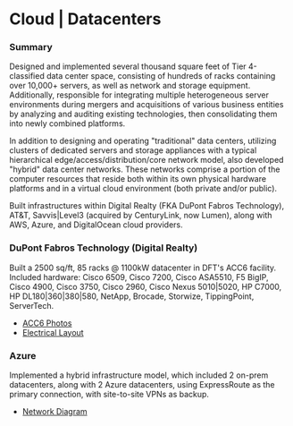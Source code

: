 # Cloud | Datacenters


### Summary

Designed and implemented several thousand square feet of Tier 4-classified data center space, consisting of hundreds of racks containing over 10,000+ servers, as well as network and storage equipment. Additionally, responsible for integrating multiple heterogeneous server environments during mergers and acquisitions of various business entities by analyzing and auditing existing technologies, then consolidating them into newly combined platforms.

In addition to designing and operating "traditional" data centers, utilizing clusters of dedicated servers and storage appliances with a typical hierarchical edge/access/distribution/core network model, also developed "hybrid" data center networks. These networks comprise a portion of the computer resources that reside both within its own physical hardware platforms and in a virtual cloud environment (both private and/or public).

Built infrastructures within Digital Realty (FKA DuPont Fabros Technology), AT&T, Savvis|Level3 (acquired by CenturyLink, now Lumen), along with AWS, Azure, and DigitalOcean cloud providers.

### DuPont Fabros Technology (Digital Realty)

Built a 2500 sq/ft, 85 racks @ 1100kW datacenter in DFT's ACC6 facility. Included hardware: Cisco 6509, Cisco 7200, Cisco ASA5510, F5 BigIP, Cisco 4900, Cisco 3750, Cisco 2960, Cisco Nexus 5010|5020, HP C7000, HP DL180|360|380|580, NetApp, Brocade, Storwize, TippingPoint, ServerTech.
 
* [ACC6 Photos](gallery)
* [Electrical Layout](/images/ElectricalLayout.pdf)

### Azure

Implemented a hybrid infrastructure model, which included 2 on-prem datacenters, along with 2 Azure datacenters, using ExpressRoute as the primary connection, with site-to-site VPNs as backup. 

* [Network Diagram](/images/bgp.png)
